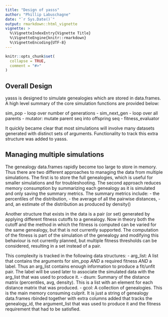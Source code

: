 ```yaml
---
title: "Design of yasss"
author: "Phillip Labuschagne"
date: "`r Sys.Date()`"
output: rmarkdown::html_vignette
vignette: >
  %\VignetteIndexEntry{Vignette Title}
  %\VignetteEngine{knitr::rmarkdown}
  %\VignetteEncoding{UTF-8}
---
```


```r
knitr::opts_chunk$set(
  collapse = TRUE,
  comment = "#>"
)
```

## Overall Design

yasss is designed to simulate genealogies which are stored in data.frames. A
high level summary of the core simulation functions are provided below:

sim_pop
- loop over number of generations
  - sim_next_gen
    - loop over all parents
      - mutator: mutate parent seq into offspring seq
  - fitness_evaluator

It quickly became clear that most simulations will involve many datasets
generated with distinct sets of arguments. Functionality to track this extra
structure was added to yasss.

## Managing multiple simulations

The genealogy data.frames rapidly become too large to store in memory. Thus
there are two different approaches to managing the data from multiple
simulations. The first is to store the full genealogies, which is useful for
smaller simulations and for troubleshooting. The second approach reduces memory
consumption by summarizing each genealogy as it is simulated and only saving the
summary metrics. The summary metrics include:
- the percentiles of the distribution,
- the average of all the pairwise distances,
- and, an estimate of the distribution as produced by density()

Another structure that exists in the data is a pair (or set) generated by
applying different fitness cutoffs to a genealogy. Now in theory both the
cutoff and the method in which the fitness is computed can be varied for the
same genealogy, but that is not currently supported. The computation of the
fitness is part of the simulation of the genealogy and modifying this
behaviour is not currently planned, but multiple fitness thresholds can be
considered, resulting in a set instead of a pair.

This complexity is tracked in the following data structures:
- arg_list: A list that contains the arguments for sim_pop *AND* a required
  fitness *AND* a label. Thus an arg_list contains enough information to produce a fit/unfit
  pair. The label will be used later to associate the simulated data with the
  arg_list that was used to produce it.
- dsum: Summary of the distance matrix (percentiles, avg, density). This is a
  list with an element for each distance matrix that was produced.
- gcol: A collection of genealogies. This is the main memory consuming
  culprit. It is just a string of genealogy data.frames rbinded together with
  extra columns added that tracks the genealogy_id, the argument_list that was
  used to produce it and the fitness requirement that had to be satisfied.














